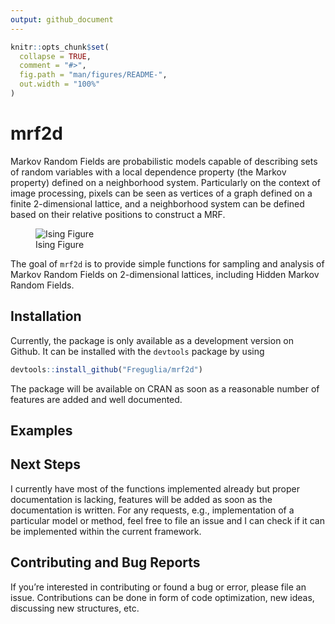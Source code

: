 ```yaml
---
output: github_document
---
```


<!-- README.md is generated from README.Rmd. Please edit that file -->

```r
knitr::opts_chunk$set(
  collapse = TRUE,
  comment = "#>",
  fig.path = "man/figures/README-",
  out.width = "100%"
)
```
# mrf2d

<!-- badges: start -->
<!-- badges: end -->

Markov Random Fields are probabilistic models capable of describing sets of random variables with a local dependence property (the Markov property) defined on a neighborhood system. Particularly on the context of image processing, pixels can be seen as vertices of a graph defined on a finite 2-dimensional lattice, and a neighborhood system can be defined based on their relative positions to construct a MRF.

![Ising Figure](man/Figures/README-/animation_ising.gif)

The goal of `mrf2d` is to provide simple functions for sampling and analysis of Markov Random Fields on 2-dimensional lattices, including Hidden Markov Random Fields.

## Installation
<!--
You can install the released version of mrf2d from [CRAN](https://CRAN.R-project.org) with:

``` r
install.packages("mrf2d")
```
-->
Currently, the package is only available as a development version on Github. It can be installed with the `devtools` package by using

```r
devtools::install_github("Freguglia/mrf2d")
```

The package will be available on CRAN as soon as a reasonable number of features are added and well documented.

## Examples

<!--
Write something about Markov Random Fields 
-->

## Next Steps

I currently have most of the functions implemented already but proper documentation is lacking, features will be added as soon as the documentation is written. For any requests, e.g., implementation of a particular model or method, feel free to file an issue and I can check if it can be implemented within the current framework.

## Contributing and Bug Reports

If you're interested in contributing or found a bug or error, please file an issue. Contributions can be done in form of code optimization, new ideas, discussing new structures, etc.
